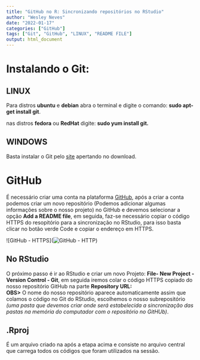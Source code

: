 ```yaml
---
title: "GitHub no R: Sincronizando repositórios no RStudio"
author: "Wesley Neves"
date: "2022-01-17"
categories: ["GitHub"]
tags: ["Git", "GitHub", "LINUX", "README FILE"]
output: html_document
---
```


# Instalando o Git:

## LINUX

Para distros **ubuntu** e **debian** abra o terminal e digite o comando: **sudo apt-get install git**.

nas distros **fedora** ou **RedHat** digite: **sudo yum install git.**

## WINDOWS

Basta instalar o Git pelo [site](https://gitforwindows.org/) apertando no download.

# GitHub

É necessário criar uma conta na plataforma [GitHub](https://github.com/), após a criar a conta podemos criar um novo repositório (Podemos adicionar algumas informações sobre o nosso projeto) no GitHub e devemos selecionar a opção **Add a README file**, em seguida, faz-se necessário copiar o código HTTPS do resopitório para a sincronização no RStudio, para isso basta clicar no botão verde Code e copiar o endereço em HTTPS.

!\[GitHub - HTTPS\](![](/blog/GitHub_files/github.png "GitHub - HTTP"))

## No RStudio

O próximo passo é ir ao RStudio e criar um novo Projeto: **File- New Project - Version Control - Git**, em seguida iremos colar o código HTTPS copiado do nosso repositório GitHub na parte **Repository URL:\
OBS>** O nome do nosso repositório aparece automaticamente assim que colamos o código no Git do RStudio, escolhemos o nosso subrepositório *(uma pasta que devemos criar onde será estabelecida a sincronização das pastas na memória do computador com o repositório no GitHUb)*.

## .Rproj

É um arquivo criado na após a etapa acima e consiste no arquivo central que carrega todos os códigos que foram utilizados na sessão.
